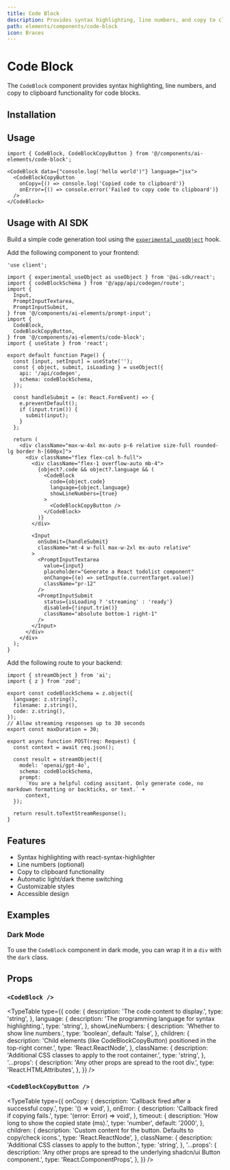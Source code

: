 ```yaml
---
title: Code Block
description: Provides syntax highlighting, line numbers, and copy to clipboard functionality for code blocks.
path: elements/components/code-block
icon: Braces
---
```


# Code Block

The `CodeBlock` component provides syntax highlighting, line numbers, and copy to clipboard functionality for code blocks.

<Preview path="code-block" />

## Installation

<ElementsInstaller path="code-block" />

## Usage

```tsx
import { CodeBlock, CodeBlockCopyButton } from '@/components/ai-elements/code-block';
```

```tsx
<CodeBlock data={"console.log('hello world')"} language="jsx">
  <CodeBlockCopyButton
    onCopy={() => console.log('Copied code to clipboard')}
    onError={() => console.error('Failed to copy code to clipboard')}
  />
</CodeBlock>
```

## Usage with AI SDK

Build a simple code generation tool using the [`experimental_useObject`](https://ai-sdk.dev/docs/reference/ai-sdk-ui/use-object) hook.

Add the following component to your frontend:

```tsx filename="app/page.tsx"
'use client';

import { experimental_useObject as useObject } from '@ai-sdk/react';
import { codeBlockSchema } from '@/app/api/codegen/route';
import {
  Input,
  PromptInputTextarea,
  PromptInputSubmit,
} from '@/components/ai-elements/prompt-input';
import {
  CodeBlock,
  CodeBlockCopyButton,
} from '@/components/ai-elements/code-block';
import { useState } from 'react';

export default function Page() {
  const [input, setInput] = useState('');
  const { object, submit, isLoading } = useObject({
    api: '/api/codegen',
    schema: codeBlockSchema,
  });

  const handleSubmit = (e: React.FormEvent) => {
    e.preventDefault();
    if (input.trim()) {
      submit(input);
    }
  };

  return (
    <div className="max-w-4xl mx-auto p-6 relative size-full rounded-lg border h-[600px]">
      <div className="flex flex-col h-full">
        <div className="flex-1 overflow-auto mb-4">
          {object?.code && object?.language && (
            <CodeBlock
              code={object.code}
              language={object.language}
              showLineNumbers={true}
            >
              <CodeBlockCopyButton />
            </CodeBlock>
          )}
        </div>

        <Input
          onSubmit={handleSubmit}
          className="mt-4 w-full max-w-2xl mx-auto relative"
        >
          <PromptInputTextarea
            value={input}
            placeholder="Generate a React todolist component"
            onChange={(e) => setInput(e.currentTarget.value)}
            className="pr-12"
          />
          <PromptInputSubmit
            status={isLoading ? 'streaming' : 'ready'}
            disabled={!input.trim()}
            className="absolute bottom-1 right-1"
          />
        </Input>
      </div>
    </div>
  );
}
```

Add the following route to your backend:

```tsx filename="api/codegen/route.ts"
import { streamObject } from 'ai';
import { z } from 'zod';

export const codeBlockSchema = z.object({
  language: z.string(),
  filename: z.string(),
  code: z.string(),
});
// Allow streaming responses up to 30 seconds
export const maxDuration = 30;

export async function POST(req: Request) {
  const context = await req.json();

  const result = streamObject({
    model: 'openai/gpt-4o',
    schema: codeBlockSchema,
    prompt:
      `You are a helpful coding assitant. Only generate code, no markdown formatting or backticks, or text.` +
      context,
  });

  return result.toTextStreamResponse();
}
```

## Features

- Syntax highlighting with react-syntax-highlighter
- Line numbers (optional)
- Copy to clipboard functionality
- Automatic light/dark theme switching
- Customizable styles
- Accessible design

## Examples

### Dark Mode

To use the `CodeBlock` component in dark mode, you can wrap it in a `div` with the `dark` class.

<Preview path="code-block-dark" />

## Props

### `<CodeBlock />`

<TypeTable
  type={{
    code: {
      description: 'The code content to display.',
      type: 'string',
    },
    language: {
      description: 'The programming language for syntax highlighting.',
      type: 'string',
    },
    showLineNumbers: {
      description: 'Whether to show line numbers.',
      type: 'boolean',
      default: 'false',
    },
    children: {
      description: 'Child elements (like CodeBlockCopyButton) positioned in the top-right corner.',
      type: 'React.ReactNode',
    },
    className: {
      description: 'Additional CSS classes to apply to the root container.',
      type: 'string',
    },
    '...props': {
      description: 'Any other props are spread to the root div.',
      type: 'React.HTMLAttributes<HTMLDivElement>',
    },
  }}
/>

### `<CodeBlockCopyButton />`

<TypeTable
  type={{
    onCopy: {
      description: 'Callback fired after a successful copy.',
      type: '() => void',
    },
    onError: {
      description: 'Callback fired if copying fails.',
      type: '(error: Error) => void',
    },
    timeout: {
      description: 'How long to show the copied state (ms).',
      type: 'number',
      default: '2000',
    },
    children: {
      description: 'Custom content for the button. Defaults to copy/check icons.',
      type: 'React.ReactNode',
    },
    className: {
      description: 'Additional CSS classes to apply to the button.',
      type: 'string',
    },
    '...props': {
      description: 'Any other props are spread to the underlying shadcn/ui Button component.',
      type: 'React.ComponentProps<typeof Button>',
    },
  }}
/>
